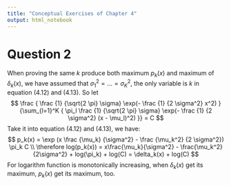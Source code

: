 ```yaml
---
title: "Conceptual Exercises of Chapter 4"
output: html_notebook
---
```


# Question 2

When proving the same $k$ produce both maximum $p_k(x)$ and maximum of $\delta_k(x)$,
we have assumed that $\sigma_1^2=\dots=\sigma_K^2$, the only variable is $k$ in equation (4.12) and (4.13). So let
$$
\frac { \frac {1} {\sqrt{2 \pi} \sigma} \exp(- \frac {1} {2 \sigma^2} x^2) } {\sum_{l=1}^K { \pi_l \frac {1} {\sqrt{2 \pi} \sigma} \exp(- \frac {1} {2 \sigma^2} (x - \mu_l)^2) }} = C
$$
Take it into equation (4.12) and (4.13), we have:
$$
p_k(x) = \exp (x \frac {\mu_k} {\sigma^2} - \frac {\mu_k^2} {2 \sigma^2}) \pi_k C \\
\therefore
log(p_k(x))
= x\frac{\mu_k}{\sigma^2} - \frac{\mu_k^2}{2\sigma^2} + log(\pi_k) + log(C)
= \delta_k(x) + log(C)
$$
For logarithm function is monotonically increasing, when $\delta_k(x)$ get its maximum,
$p_k(x)$ get its maximum, too.
